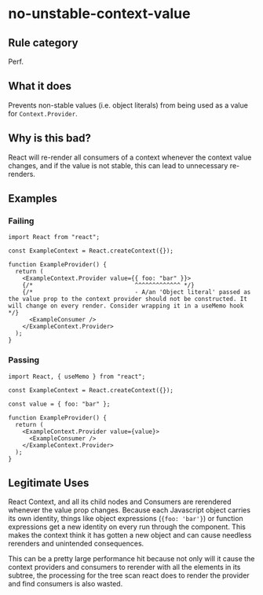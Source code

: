 # no-unstable-context-value

## Rule category

Perf.

## What it does

Prevents non-stable values (i.e. object literals) from being used as a value for `Context.Provider`.

## Why is this bad?

React will re-render all consumers of a context whenever the context value changes, and if the value is not stable, this can lead to unnecessary re-renders.

## Examples

### Failing

```tsx
import React from "react";

const ExampleContext = React.createContext({});

function ExampleProvider() {
  return (
    <ExampleContext.Provider value={{ foo: "bar" }}>
    {/*                             ^^^^^^^^^^^^^ */}
    {/*                             - A/an 'Object literal' passed as the value prop to the context provider should not be constructed. It will change on every render. Consider wrapping it in a useMemo hook */}
      <ExampleConsumer />
    </ExampleContext.Provider>
  );
}
```

### Passing

```tsx
import React, { useMemo } from "react";

const ExampleContext = React.createContext({});

const value = { foo: "bar" };

function ExampleProvider() {
  return (
    <ExampleContext.Provider value={value}>
      <ExampleConsumer />
    </ExampleContext.Provider>
  );
}
```

## Legitimate Uses

React Context, and all its child nodes and Consumers are rerendered whenever the value prop changes. Because each Javascript object carries its own identity, things like object expressions (`{foo: 'bar'}`) or function expressions get a new identity on every run through the component. This makes the context think it has gotten a new object and can cause needless rerenders and unintended consequences.

This can be a pretty large performance hit because not only will it cause the context providers and consumers to rerender with all the elements in its subtree, the processing for the tree scan react does to render the provider and find consumers is also wasted.
